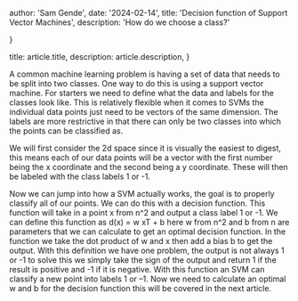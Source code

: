 
  author: 'Sam Gende',
  date: '2024-02-14',
  title: 'Decision function of Support Vector Machines',
  description:
    'How do we choose a class?'

}

  title: article.title,
  description: article.description,
}


A common machine learning problem is having a set of data that needs to be split into two classes. One way to do this is using a support vector machine. For starters we need to define what the data and labels for the classes look like. This is relatively flexible when it comes to SVMs the individual data points just need to be vectors of the same dimension. The labels are more restrictive in that there can only be two classes into which the points can be classified as.

We will first consider the 2d space since it is visually the easiest to digest, this means each of our data points will be a vector with the first number being the x coordinate and the second being a y coordinate. These will then be labeled with the class labels 1 or -1.

Now we can jump into how a SVM actually works, the goal is to properly classify all of our points. We can do this with a decision function. This function will take in a point x from n^2 and output a class label 1 or -1. We can define this function as d(x) = w xT + b here w from n^2 and b from n are parameters that we can calculate to get an optimal decision function. In the function we take the dot product of w and x then add a bias b to get the output. With this definition we have one problem, the output is not always 1 or -1 to solve this we simply take the sign of the output and return 1 if the result is positive and -1 if it is negative. With this function an SVM can classify a new point into labels 1 or –1. Now we need to calculate an optimal w and b for the decision function this will be covered in the next article.
